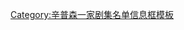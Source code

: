 {{Infobox Simpsons season episode list
| color         = #46AEFF
| season_number = 4
| start_year    = 1992
| end_year      = 1993
| start_date    = 1992年9月24日
| end_date      = 1993年5月13日
| episode_list  =
#《[[库斯提夏令营]]》
#《[[玛琦号街车]]》
#《[[异教徒霍默]]》
#《[[选美皇后莉萨]]》
#《[[恐怖的树屋第三集]]》
#《[[痒痒鼠和抓抓猫电影版]]》
#《[[玛琦找工作]]》
#《[[新邻居]]》
#《[[扫雪先生]]》
#《[[莉萨说出的第一个词]]》
#《[[霍默的三支冠脉分流手术]]》
#《[[玛琦迎战单轨铁路]]》
#《[[塞尔玛的抉择]]》
#《[[同一个星球的兄弟]]》
#《[[我爱莉萨]]》
#《[[霍默戒酒]]》
#《[[春田镇最后的退路]]》
#《[[辛普森一家往事片断集锦]]》
#《[[出头人 (辛普森一家)|出头人]]》
#《[[打蛇节]]》
#《[[玛琦入狱记]]》
#《[[库斯提的节目取消了]]》
}}<noinclude>[[Category:辛普森一家剧集名单信息框模板]]</noinclude>